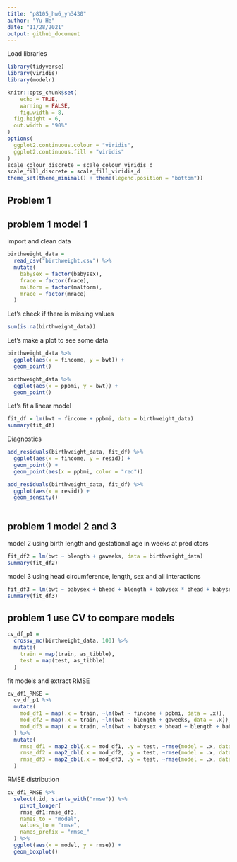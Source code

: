 ```yaml
---
title: "p8105_hw6_yh3430"
author: "Yu He"
date: "11/28/2021"
output: github_document
---
```

Load libraries

```r
library(tidyverse)
library(viridis)
library(modelr)

knitr::opts_chunk$set(
	echo = TRUE,
	warning = FALSE,
	fig.width = 8, 
  fig.height = 6,
  out.width = "90%"
)
options(
  ggplot2.continuous.colour = "viridis",
  ggplot2.continuous.fill = "viridis"
)
scale_colour_discrete = scale_colour_viridis_d
scale_fill_discrete = scale_fill_viridis_d
theme_set(theme_minimal() + theme(legend.position = "bottom"))
```

## Problem 1

## problem 1 model 1

import and clean data 

```r
birthweight_data =
  read_csv("birthweight.csv") %>% 
  mutate(
    babysex = factor(babysex),
    frace = factor(frace),
    malform = factor(malform),
    mrace = factor(mrace)
  )
```

Let's check if there is missing values

```r
sum(is.na(birthweight_data))
```

Let's make a plot to see some data

```r
birthweight_data %>% 
  ggplot(aes(x = fincome, y = bwt)) +
  geom_point()

birthweight_data %>% 
  ggplot(aes(x = ppbmi, y = bwt)) +
  geom_point()
```

Let's fit a linear model

```r
fit_df = lm(bwt ~ fincome + ppbmi, data = birthweight_data)
summary(fit_df)
```

Diagnostics

```r
add_residuals(birthweight_data, fit_df) %>% 
  ggplot(aes(x = fincome, y = resid)) +
  geom_point() +
  geom_point(aes(x = ppbmi, color = "red"))

add_residuals(birthweight_data, fit_df) %>% 
  ggplot(aes(x = resid)) +
  geom_density()
  
```

## problem 1 model 2 and 3

model 2 using birth length and gestational age in weeks at predictors

```r
fit_df2 = lm(bwt ~ blength + gaweeks, data = birthweight_data)
summary(fit_df2)
```

model 3 using head circumference, length, sex and all interactions

```r
fit_df3 = lm(bwt ~ babysex + bhead + blength + babysex * bhead + babysex * blength + bhead * blength + babysex * bhead * blength, data = birthweight_data)
summary(fit_df3)
```

## problem 1 use CV to compare models

```r
cv_df_p1 = 
  crossv_mc(birthweight_data, 100) %>% 
  mutate(
    train = map(train, as_tibble),
    test = map(test, as_tibble)
  )
```

fit models and extract RMSE

```r
cv_df1_RMSE =
  cv_df_p1 %>% 
  mutate(
    mod_df1 = map(.x = train, ~lm(bwt ~ fincome + ppbmi, data = .x)),
    mod_df2 = map(.x = train, ~lm(bwt ~ blength + gaweeks, data = .x)),
    mod_df3 = map(.x = train, ~lm(bwt ~ babysex + bhead + blength + babysex * bhead + babysex * blength + bhead * blength + babysex * bhead * blength, data = .x))
  ) %>% 
  mutate(
    rmse_df1 = map2_dbl(.x = mod_df1, .y = test, ~rmse(model = .x, data = .y)),
    rmse_df2 = map2_dbl(.x = mod_df2, .y = test, ~rmse(model = .x, data = .y)),
    rmse_df3 = map2_dbl(.x = mod_df3, .y = test, ~rmse(model = .x, data = .y))
  )
```

RMSE distribution

```r
cv_df1_RMSE %>% 
  select(.id, starts_with("rmse")) %>% 
    pivot_longer(
    rmse_df1:rmse_df3,
    names_to = "model", 
    values_to = "rmse",
    names_prefix = "rmse_"
  ) %>% 
  ggplot(aes(x = model, y = rmse)) + 
  geom_boxplot()
  
```

































